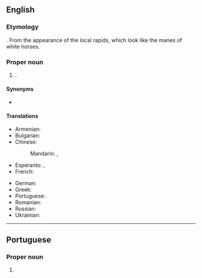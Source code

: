 {{also|white horse|White Horse}}
==English==
{{wikipedia|lang=en}}

===Etymology===
{{compound|en|white|horse}}.
From the appearance of the local rapids, which look like the manes of white horses.

===Proper noun===
{{en-proper noun}}

# {{place|en|capital city|terr/Yukon|c/Canada}}.

====Synonyms====
* {{l|en|White Horse}} {{gloss|former spelling}}

====Translations====
{{trans-top|capital of the Yukon Territory, Canada}}
* Armenian: {{t|hy|Ուայտհորս}}
* Bulgarian: {{t|bg|Уайтхорс}}
* Chinese:
*: Mandarin: {{t|cmn|怀特霍斯|sc=Hani}}, {{t|cmn|白馬市|sc=Hani}}
* Esperanto: {{t|eo|Whitehorse}}, {{qualifier|Esperantized}} {{t|eo|Vajtohorso}}
* French: {{t+|fr|Whitehorse}}
{{trans-mid}}
* German: {{t+|de|Whitehorse}}
* Greek: {{t|el|Γουάιτχορς|n|sc=Grek}}
* Portuguese: {{t|pt|Whitehorse|f}}
* Romanian: {{t|ro|Whitehorse}}
* Russian: {{t+|ru|Уайтхорс||tr=}}
* Ukrainian: {{t|uk|Вайтхорс}}
{{trans-bottom}}

----

==Portuguese==

===Proper noun===
{{pt-proper noun|f}}

# {{place|pt|capital city|terr/Yukon|c/Canada|t1=Whitehorse}}